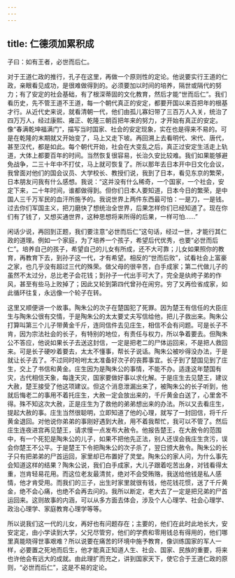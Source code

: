 ```yaml
---
---
---
```

title: 仁德须加累积成
---




子曰：如有王者，必世而后仁。

对于王道仁政的推行，孔子在这里，再做一个原则性的定论。他说要实行王道的仁政，亲眼看见成功，是很难做得到的。必须要加以时间的培养，隔世或隔代的努力；有了安定的社会基础，有了根深蒂固的文化教育，然后才能“世而后仁”。我们看历史，先不管王道不王道，每一个朝代真正的安定，都要开国以来百把年的根基才行。从近代史来说，就看清朝一代，他们由孤儿寡妇带了三百万人入关，统治了四万万人，经过康熙、雍正、乾隆三朝百把年来的努力，才开始有真正的安定。像“春满乾坤福满门”，描写当时国家、社会的安定现象，实在也是得来不易的。可是在乾隆的末期就又开始变了，马上又走下坡。再回溯上去看明代、宋代、唐代，甚至汉代，都是如此。每个朝代开始，社会在大变乱之后，真正过安定生活走上轨道，大体上都要百年的时间。当然恢复很容易，长治久安比较难。我们如果能够避免战争，二三十年中不打仗，马上就可恢复了。所以那年去日本开中日文化会议，我曾面对他们的国会议员、大学校长、教授们说，我到了日本，看见东京的繁荣，日本朋友问我有什么感想。我说：“这并没有什么稀奇，一个国家，一个社会，安定下来，二十年时间，谁都做得到。但你们日本人要知道，日本今日的繁荣，是中国人三千万军民的血汗所施予的。我说世界上两件东西最可怕：一是刀，一是钱。过去你们军国主义，把刀磨快了想统治全世界，后果怎样你们已经知道了。现在你们有了钱了，又想买通世界，这种思想将来所得的后果，一样可怕……”

闲话少说，再回到正题，我们要注意“必世而后仁”这句话，经过一世，才能行其仁政的道理。例如一个家庭，为了培养一个孩子，希望后代优秀，也要“必世而后仁”。培养自己的孩子，希望自己的儿女有所成，还不大可靠；儿女如果照你的教育，再教育下去，到孙子这一代，才有希望。相反的“世而后败”，试看社会上富豪之家，也几乎没有超过三代的殊荣。做父母的很辛苦，白手成家；第二代做儿子的虽然不太过分，总比老子会花钱；到孙子一代出手可大了，完全是纨绔子弟的作风，甚至有些马上败掉了；因此又轮到第四代曾孙在闹穷。穷了又再俭省成家，如此循环往复，永远像一个轮子在转。

这里又顺便讲一个故事。陶朱公的次子在楚国犯了死罪。因为楚王有信任的大臣庄生与陶朱公很有交情，于是陶朱公的太太要丈夫写信给他，把儿子救出来。陶朱公打算叫第三个儿子带黄金千斤，连同信件去见庄生，相信不会有问题。可是长子不肯，因为宗法社会的长子，有特别的地位，有责任与权力，所以争着要去。但陶朱公不答应，他说如果长子去送这封信，一定是把老二的尸体运回来，不是把人救回来。可是长子硬吵着要去，太太不懂事，帮长子说话。陶朱公被吵得没办法，于是就让长子去了。不过同时吩咐太太准备好次子的丧葬事宜。长子到了楚国见到了庄生，交上了书信和黄金。庄生因为是陶朱公的事情，不能不办。适逢这年楚国有灾，古代相信天象，每逢天灾，国家要做好事以求化解。于是庄生去见楚王，建议大赦，楚王接受了他这项建议。但这个消息泄漏出来了，被陶朱公的长子听到，他就后悔老二的事用不着托庄生，大赦一定会放出来的，千斤黄金白送了，心里舍不得。殊不知这次大赦，正是庄生为了救他的弟弟想出来的办法。所以又去看庄生，提起大赦的事。庄生当然很聪明，立即知道了他的心理，就写了一封回信，将千斤黄金退回。对他说你弟弟的事刚好遇到大赦，用不着我帮忙，我可以不管了。然后庄生连夜进宫再见楚王，请求慢一点发布大赦令。他报告楚王，在大赦令的范围中，有一个死犯是陶朱公的儿子，如果不把他先正法，别人还误会我庄生贪污，误会你楚王不公平。于是楚王下令把陶朱公的次子杀了，翌日颁大赦令。陶朱公的长子只有把弟弟的尸首运回，家里却已布置好了灵堂。陶朱公的家人问，为什么事先会知道这样的结果？陶朱公说，我们白手成家，大儿子跟着吃苦出身，对钱看得太重，岂肯轻易花用。而这位老友最清贫，绝对不会受贿赂，我送给他钱是私人感情，他才肯受用。而我们的三子，出生时家里就很有钱，他花钱花惯，送了千斤黄金，绝不会心痛，也绝不会再去问的。我所以断定，老大去了一定是把兄弟的尸首运回来。这则故事的内涵，可以从多方面去体会，涉及个人心理学、社会心理学、政治心理学、家庭教育心理学等等。

所以说我们这一代的儿女，再好也有问题存在；主要的，他们在此时此地长大，安安定定，由小学读到大学，父兄尽管穷，他们的学费和零用钱总有得用的，他们哪里真能晓得世事艰难？所以说要在痛苦的环境中施予教育，像训练国家的军人一样，必要置之死地而后生，他才能真正知道人生、社会、国家、民族的重要，将来也许他会有远大的成就。由此理扩而充之，讲到国家天下，使它合于王道仁政的原则，“必世而后仁”，这是不易的定论。